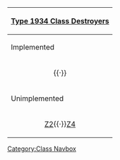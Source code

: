 {| class="mw-collapsible mw-collapsed wikitable" align=center
! [[:Category:Type 1934 Class|Type 1934 Class Destroyers]]
|-
! Implemented
|-
| align=center | {{ShipLink|Z1}}{{·}}{{ShipLink|Z3}}
|-
! Unimplemented
|-
| align=center | [[wikipedia:German destroyer Z2 Georg Thiele|Z2]]{{·}}[[wikipedia:German destroyer Z4 Richard Beitzen|Z4]]
|}<noinclude>[[Category:Class Navbox]]</noinclude>